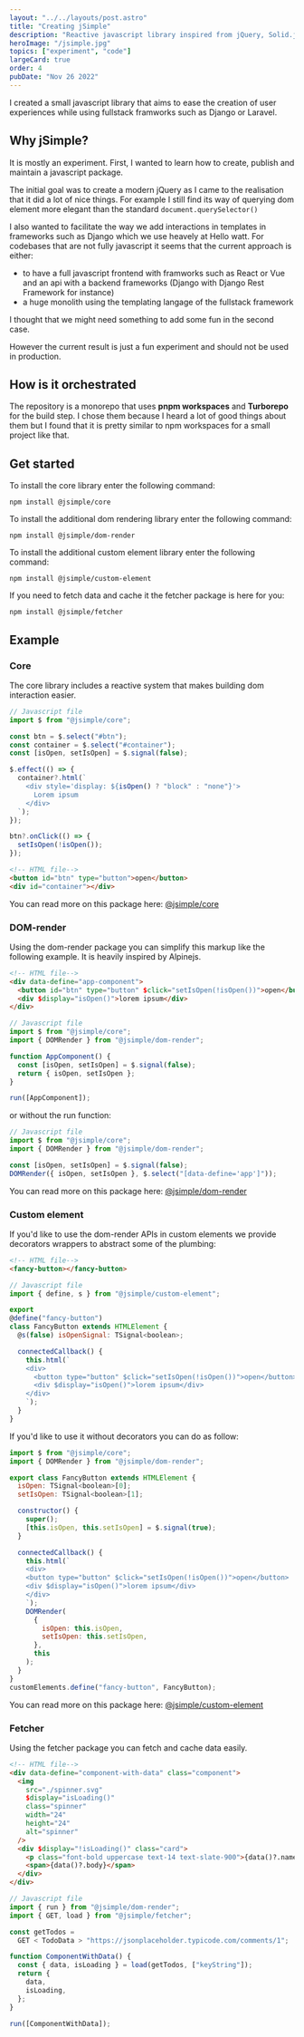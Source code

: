 ```yaml
---
layout: "../../layouts/post.astro"
title: "Creating jSimple"
description: "Reactive javascript library inspired from jQuery, Solid.js and alpine.js. It was design as a companion library for frameworks like Django or laravel."
heroImage: "/jsimple.jpg"
topics: ["experiment", "code"]
largeCard: true
order: 4
pubDate: "Nov 26 2022"
---
```


I created a small javascript library that aims to ease the creation of user experiences while using fullstack framworks such as Django or Laravel.

## Why jSimple?

It is mostly an experiment. First, I wanted to learn how to create, publish and maintain a javascript package.

The initial goal was to create a modern jQuery as I came to the realisation that it did a lot of nice things. For example I still find its way of querying dom element more elegant than the standard `document.querySelector()`

I also wanted to facilitate the way we add interactions in templates in frameworks such as Django which we use heavely at Hello watt. For codebases that are not fully javascript it seems that the current approach is either:

- to have a full javascript frontend with framworks such as React or Vue and an api with a backend frameworks (Django with Django Rest Framework for instance)
- a huge monolith using the templating langage of the fullstack framework

I thought that we might need something to add some fun in the second case.

However the current result is just a fun experiment and should not be used in production.

## How is it orchestrated

The repository is a monorepo that uses **pnpm workspaces** and **Turborepo** for the build step. I chose them because I heard a lot of good things about them but I found that it is pretty similar to npm workspaces for a small project like that.

## Get started

To install the core library enter the following command:

```
npm install @jsimple/core
```

To install the additional dom rendering library enter the following command:

```
npm install @jsimple/dom-render
```

To install the additional custom element library enter the following command:

```
npm install @jsimple/custom-element
```

If you need to fetch data and cache it the fetcher package is here for you:

```
npm install @jsimple/fetcher
```

## Example

### Core

The core library includes a reactive system that makes building dom interaction easier.

```javascript
// Javascript file
import $ from "@jsimple/core";

const btn = $.select("#btn");
const container = $.select("#container");
const [isOpen, setIsOpen] = $.signal(false);

$.effect(() => {
  container?.html(`
    <div style='display: ${isOpen() ? "block" : "none"}'>
      Lorem ipsum
    </div>
  `);
});

btn?.onClick(() => {
  setIsOpen(!isOpen());
});
```

```html
<!-- HTML file-->
<button id="btn" type="button">open</button>
<div id="container"></div>
```

You can read more on this package here: [@jsimple/core](https://github.com/robin4a4/jSimple/tree/main/packages/core)

### DOM-render

Using the dom-render package you can simplify this markup like the following example. It is heavily inspired by Alpinejs.

```html
<!-- HTML file-->
<div data-define="app-component">
  <button id="btn" type="button" $click="setIsOpen(!isOpen())">open</button>
  <div $display="isOpen()">lorem ipsum</div>
</div>
```

```javascript
// Javascript file
import $ from "@jsimple/core";
import { DOMRender } from "@jsimple/dom-render";

function AppComponent() {
  const [isOpen, setIsOpen] = $.signal(false);
  return { isOpen, setIsOpen };
}

run([AppComponent]);
```

or without the run function:

```javascript
// Javascript file
import $ from "@jsimple/core";
import { DOMRender } from "@jsimple/dom-render";

const [isOpen, setIsOpen] = $.signal(false);
DOMRender({ isOpen, setIsOpen }, $.select("[data-define='app']"));
```

You can read more on this package here: [@jsimple/dom-render](https://github.com/robin4a4/jSimple/tree/main/packages/dom-render)

### Custom element

If you'd like to use the dom-render APIs in custom elements we provide decorators wrappers to abstract some of the plumbing:

```html
<!-- HTML file-->
<fancy-button></fancy-button>
```

```javascript
// Javascript file
import { define, s } from "@jsimple/custom-element";

export
@define("fancy-button")
class FancyButton extends HTMLElement {
  @s(false) isOpenSignal: TSignal<boolean>;

  connectedCallback() {
    this.html(`
    <div>
      <button type="button" $click="setIsOpen(!isOpen())">open</button>
      <div $display="isOpen()">lorem ipsum</div>
    </div>
    `);
  }
}
```

If you'd like to use it without decorators you can do as follow:

```javascript
import $ from "@jsimple/core";
import { DOMRender } from "@jsimple/dom-render";

export class FancyButton extends HTMLElement {
  isOpen: TSignal<boolean>[0];
  setIsOpen: TSignal<boolean>[1];

  constructor() {
    super();
    [this.isOpen, this.setIsOpen] = $.signal(true);
  }

  connectedCallback() {
    this.html(`
    <div>
    <button type="button" $click="setIsOpen(!isOpen())">open</button>
    <div $display="isOpen()">lorem ipsum</div>
    </div>
    `);
    DOMRender(
      {
        isOpen: this.isOpen,
        setIsOpen: this.setIsOpen,
      },
      this
    );
  }
}
customElements.define("fancy-button", FancyButton);
```

You can read more on this package here: [@jsimple/custom-element](https://github.com/robin4a4/jSimple/tree/main/packages/custom-element)

### Fetcher

Using the fetcher package you can fetch and cache data easily.

```html
<!-- HTML file-->
<div data-define="component-with-data" class="component">
  <img
    src="./spinner.svg"
    $display="isLoading()"
    class="spinner"
    width="24"
    height="24"
    alt="spinner"
  />
  <div $display="!isLoading()" class="card">
    <p class="font-bold uppercase text-14 text-slate-900">{data()?.name}</p>
    <span>{data()?.body}</span>
  </div>
</div>
```

```javascript
// Javascript file
import { run } from "@jsimple/dom-render";
import { GET, load } from "@jsimple/fetcher";

const getTodos =
  GET < TodoData > "https://jsonplaceholder.typicode.com/comments/1";

function ComponentWithData() {
  const { data, isLoading } = load(getTodos, ["keyString"]);
  return {
    data,
    isLoading,
  };
}

run([ComponentWithData]);
```
